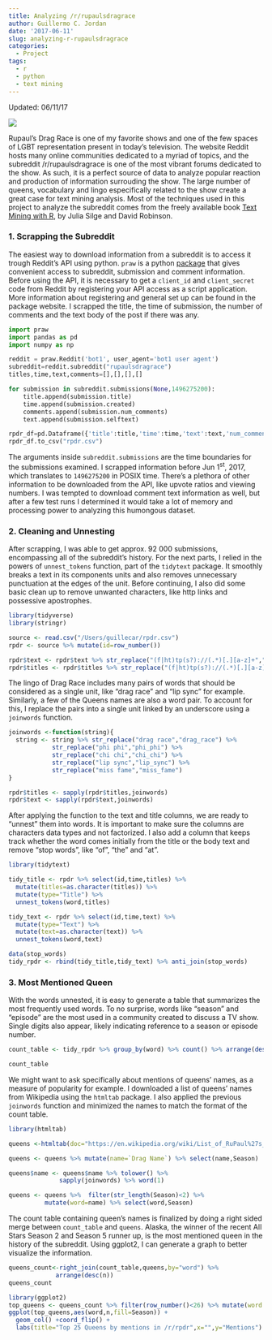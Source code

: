 ```yaml
---
title: Analyzing /r/rupaulsdragrace
author: Guillermo C. Jordan
date: '2017-06-11'
slug: analyzing-r-rupaulsdragrace
categories:
  - Project
tags:
  - r
  - python
  - text mining
---
```


Updated: 06/11/17

![](/img/rupaul.png)

Rupaul's Drag Race is one of my favorite shows and one of the few spaces of LGBT representation present in today's television. The website Reddit hosts many online communities dedicated to a myriad of topics, and the subreddit /r/rupaulsdragrace is one of the most vibrant forums dedicated to the show. As such, it is a perfect source of data to analyze popular reaction and production of information surrouding the show. The large number of queens, vocabulary and lingo especifically related to the show create a great case for text mining analysis. Most of the techniques used in this project to analyze the subreddit comes from the freely available book [Text Mining with R](http://tidytextmining.com), by Julia Silge and David Robinson. 

### 1. Scrapping the Subreddit

The easiest way to download information from a subreddit is to access it trough Reddit's API using python. `praw` is a python [package](https://praw.readthedocs.io/en/latest/) that gives convenient access to subreddit, submission and comment information. Before using the API, it is necessary to get a `client_id` and `client_secret` code from Reddit by registering your API access as a script application. More information about registering and general set up can be found in the package website. I scrapped the title, the time of submission, the number of comments and the text body of the post if there was any. 

```python
import praw
import pandas as pd
import numpy as np

reddit = praw.Reddit('bot1', user_agent='bot1 user agent')
subreddit=reddit.subreddit("rupaulsdragrace")
titles,time,text,comments=[],[],[],[]

for submission in subreddit.submissions(None,1496275200):
    title.append(submission.title)
    time.append(submission.created)
    comments.append(submission.num_comments)
    text.append(submission.selftext)

rpdr_df=pd.Dataframe({'title':title,'time':time,'text':text,'num_comments':comments})
rpdr_df.to_csv("rpdr.csv")

```

The arguments inside `subreddit.submissions` are the time boundaries for the submissions examined. I scrapped information before Jun 1^st^, 2017, which translates to `1496275200` in POSIX time. There's a plethora of other information to be downloaded from the API, like upvote ratios and viewing numbers. I was tempted to download comment text information as well, but after a few test runs I determined it would take a lot of memory and processing power to analyzing this humongous dataset.

### 2. Cleaning and Unnesting

After scrapping, I was able to get approx. 92 000 submissions, encompassing all of the subreddit's history. For the next parts, I relied in the powers of `unnest_tokens` function, part of the `tidytext` package. It smoothly breaks a text in its components units and also removes unnecessary punctuation at the edges of the unit. Before continuing, I also did some basic clean up to remove unwanted characters, like http links and possessive apostrophes. 


```r
library(tidyverse)
library(stringr)

source <- read.csv("/Users/guillecar/rpdr.csv")
rpdr <- source %>% mutate(id=row_number())
```
```r
rpdr$text <- rpdr$text %>% str_replace("(f|ht)tp(s?)://(.*)[.][a-z]+","") %>% str_replace("'s{1,}","")
rpdr$titles <- rpdr$titles %>% str_replace("(f|ht)tp(s?)://(.*)[.][a-z]+","") %>% str_replace("'s{1,}","")
```


The lingo of Drag Race includes many pairs of words that should be considered as a single unit, like "drag race" and "lip sync" for example. Similarly, a few of the Queens names are also a word pair. To account for this, I replace the pairs into a single unit linked by an underscore using a `joinwords` function. 


```r
joinwords <-function(string){
  string <- string %>% str_replace("drag race","drag_race") %>% 
            str_replace("phi phi","phi_phi") %>% 
            str_replace("chi chi","chi_chi") %>% 
            str_replace("lip sync","lip_sync") %>% 
            str_replace("miss fame","miss_fame")
}
```
```r
rpdr$titles <- sapply(rpdr$titles,joinwords)
rpdr$text <- sapply(rpdr$text,joinwords)
```


After applying the function to the text and title columns, we are ready to "unnest" them into words. It is important to make sure the columns are characters data types and not factorized. I also add a column that keeps track whether the word comes initially from the title or the body text and remove "stop words", like "of", "the" and "at". 


```r
library(tidytext)

tidy_title <- rpdr %>% select(id,time,titles) %>% 
  mutate(titles=as.character(titles)) %>% 
  mutate(type="Title") %>% 
  unnest_tokens(word,titles)

tidy_text <- rpdr %>% select(id,time,text) %>% 
  mutate(type="Text") %>% 
  mutate(text=as.character(text)) %>%
  unnest_tokens(word,text)

data(stop_words)
tidy_rpdr <- rbind(tidy_title,tidy_text) %>% anti_join(stop_words)
```

### 3. Most Mentioned Queen

With the words unnested, it is easy to generate a table that summarizes the most frequently used words. To no surprise, words like "season" and "episode" are the most used in a community created to discuss a TV show. Single digits also appear, likely indicating reference to a season or episode number.  

```r
count_table <- tidy_rpdr %>% group_by(word) %>% count() %>% arrange(desc(n))

count_table
```
We might want to ask specifically about mentions of queens' names, as a measure of popularity for example. I downloaded a list of queens' names from Wikipedia using the `htmltab` package. I also applied the previous `joinwords` function and minimized the names to match the format of the count table. 

```r
library(htmltab)

queens <-htmltab(doc="https://en.wikipedia.org/wiki/List_of_RuPaul%27s_Drag_Race_contestants")

queens <- queens %>% mutate(name=`Drag Name`) %>% select(name,Season)

queens$name <- queens$name %>% tolower() %>% 
              sapply(joinwords) %>% word(1)

```
```r
queens <- queens %>%  filter(str_length(Season)<2) %>% 
          mutate(word=name) %>% select(word,Season)
```

The count table containing queen's names is finalized by doing a right sided merge between `count_table` and `queens`. Alaska, the winner of the recent All Stars Season 2 and Season 5 runner up, is the most mentioned queen in the history of the subreddit. Using ggplot2, I can generate a graph to better visualize the information. 

```r
queens_count<-right_join(count_table,queens,by="word") %>%              
             arrange(desc(n))
queens_count
```

```r
library(ggplot2)
top_queens <- queens_count %>% filter(row_number()<26) %>% mutate(word = reorder(word, n))
ggplot(top_queens,aes(word,n,fill=Season)) +
  geom_col() +coord_flip() +
  labs(title="Top 25 Queens by mentions in /r/rpdr",x="",y="Mentions")
```





